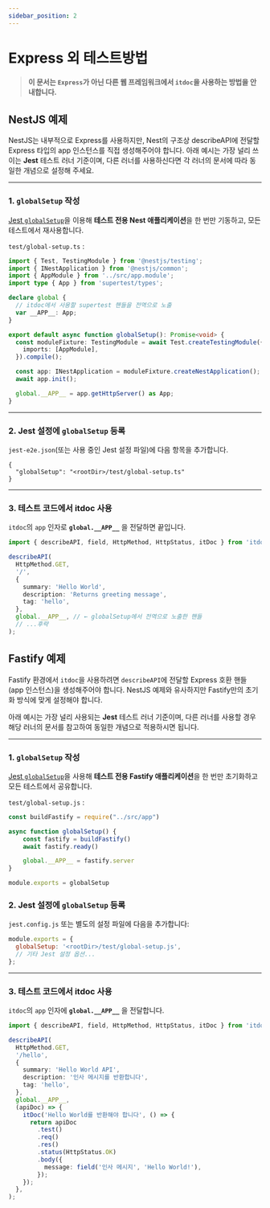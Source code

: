 ```yaml
---
sidebar_position: 2
---
```


# Express 외 테스트방법

> **이 문서는 `Express`가 아닌 다른 웹 프레임워크에서 `itdoc`을 사용하는 방법을 안내합니다.**

## NestJS 예제

NestJS는 내부적으로 Express를 사용하지만, Nest의 구조상 describeAPI에 전달할 Express 타입의 app 인스턴스를 직접 생성해주어야 합니다.
아래 예시는 가장 널리 쓰이는 **Jest** 테스트 러너 기준이며, 다른 러너를 사용하신다면 각 러너의 문서에 따라 동일한 개념으로 설정해 주세요.

---

### 1. `globalSetup` 작성

[Jest `globalSetup`](https://jestjs.io/docs/configuration#globalsetup-string)을 이용해 **테스트 전용 Nest 애플리케이션**을 한 번만 기동하고, 모든 테스트에서 재사용합니다.

`test/global-setup.ts` :

```ts
import { Test, TestingModule } from '@nestjs/testing';
import { INestApplication } from '@nestjs/common';
import { AppModule } from '../src/app.module';
import type { App } from 'supertest/types';

declare global {
  // itdoc에서 사용할 supertest 핸들을 전역으로 노출
  var __APP__: App;
}

export default async function globalSetup(): Promise<void> {
  const moduleFixture: TestingModule = await Test.createTestingModule({
    imports: [AppModule],
  }).compile();

  const app: INestApplication = moduleFixture.createNestApplication();
  await app.init();

  global.__APP__ = app.getHttpServer() as App;
}
```

---

### 2. Jest 설정에 `globalSetup` 등록

`jest-e2e.json`(또는 사용 중인 Jest 설정 파일)에 다음 항목을 추가합니다.

```jsonc
{
  "globalSetup": "<rootDir>/test/global-setup.ts"
}
```

---

### 3. 테스트 코드에서 itdoc 사용

`itdoc`의 `app` 인자로 **`global.__APP__`** 을 전달하면 끝입니다.

```ts
import { describeAPI, field, HttpMethod, HttpStatus, itDoc } from 'itdoc';

describeAPI(
  HttpMethod.GET,
  '/',
  {
    summary: 'Hello World',
    description: 'Returns greeting message',
    tag: 'hello',
  },
  global.__APP__, // ← globalSetup에서 전역으로 노출한 핸들
  // ...후략
);
```

## Fastify 예제

Fastify 환경에서 `itdoc`을 사용하려면 `describeAPI`에 전달할 Express 호환 핸들(app 인스턴스)을 생성해주어야 합니다. NestJS 예제와 유사하지만 Fastify만의 초기화 방식에 맞게 설정해야 합니다.

아래 예시는 가장 널리 사용되는 **Jest** 테스트 러너 기준이며, 다른 러너를 사용할 경우 해당 러너의 문서를 참고하여 동일한 개념으로 적용하시면 됩니다.

---

### 1. `globalSetup` 작성

[Jest `globalSetup`](https://jestjs.io/docs/configuration#globalsetup-string)을 사용해 **테스트 전용 Fastify 애플리케이션**을 한 번만 초기화하고 모든 테스트에서 공유합니다.

`test/global-setup.js` :

```js
const buildFastify = require("../src/app")

async function globalSetup() {
    const fastify = buildFastify()
    await fastify.ready()

    global.__APP__ = fastify.server
}

module.exports = globalSetup
```

### 2. Jest 설정에 `globalSetup` 등록

`jest.config.js` 또는 별도의 설정 파일에 다음을 추가합니다:

```js
module.exports = {
  globalSetup: '<rootDir>/test/global-setup.js',
  // 기타 Jest 설정 옵션...
};
```

---

### 3. 테스트 코드에서 itdoc 사용

`itdoc`의 `app` 인자에 **`global.__APP__`** 을 전달합니다.

```ts
import { describeAPI, field, HttpMethod, HttpStatus, itDoc } from 'itdoc';

describeAPI(
  HttpMethod.GET,
  '/hello',
  {
    summary: 'Hello World API',
    description: '인사 메시지를 반환합니다',
    tag: 'hello',
  },
  global.__APP__,
  (apiDoc) => {
    itDoc('Hello World를 반환해야 합니다', () => {
      return apiDoc
        .test()
        .req()
        .res()
        .status(HttpStatus.OK)
        .body({
          message: field('인사 메시지', 'Hello World!'),
        });
    });
  },
);
```

